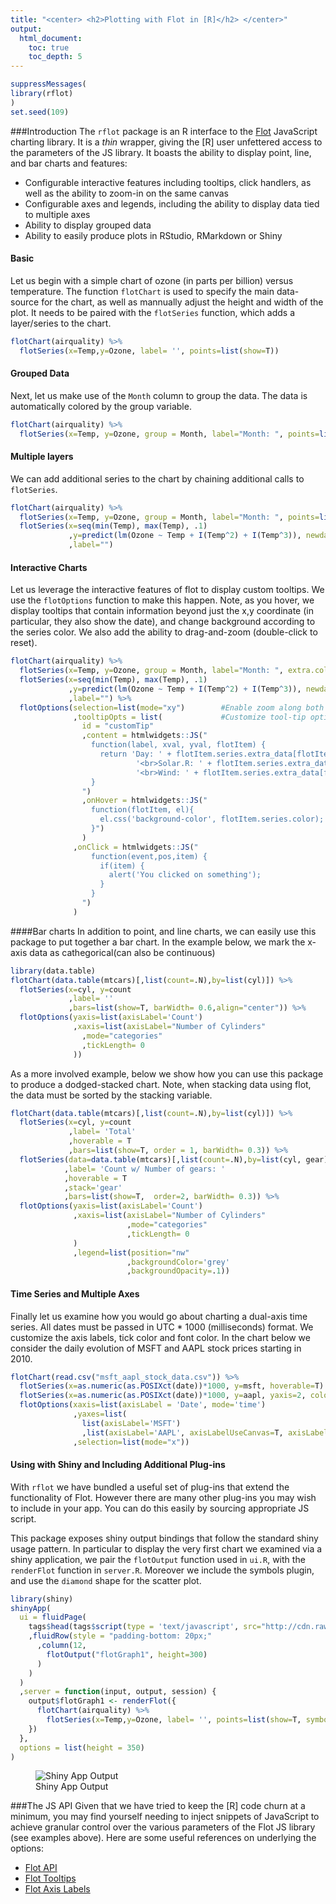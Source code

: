 ```yaml
---
title: "<center> <h2>Plotting with Flot in [R]</h2> </center>"
output: 
  html_document:
    toc: true
    toc_depth: 5
---
```

```r
suppressMessages(
library(rflot)
)
set.seed(109)
```
###Introduction
The `rflot` package is an R interface to the [Flot](http://www.flotcharts.org/) JavaScript charting library. It is a *thin* wrapper, giving the [R] user unfettered access to the parameters of the JS library.  It boasts the ability to display point, line, and bar charts and features:

- Configurable interactive features including tooltips, click handlers, as well as the ability to zoom-in on the same canvas
- Configurable axes and legends, including the ability to display data tied to multiple axes
- Ability to display grouped data
- Ability to easily produce plots in RStudio, RMarkdown or Shiny

#### Basic
Let us begin with a simple chart of ozone (in parts per billion) versus temperature.  The function `flotChart` is used to specify the main data-source for the chart, as well as mannually adjust the height and width of the plot.  It needs to be paired with the `flotSeries` function, which adds a layer/series to the chart.
```r
flotChart(airquality) %>%
  flotSeries(x=Temp,y=Ozone, label= '', points=list(show=T))
```

#### Grouped Data
Next, let us make use of the `Month` column to group the data.  The data is automatically colored by the group variable.
```r
flotChart(airquality) %>%
  flotSeries(x=Temp, y=Ozone, group = Month, label="Month: ", points=list(show=T))
```

#### Multiple layers
We can add additional series to the chart by chaining additional calls to `flotSeries`.
```r
flotChart(airquality) %>%
  flotSeries(x=Temp, y=Ozone, group = Month, label="Month: ", points=list(show=T)) %>%
  flotSeries(x=seq(min(Temp), max(Temp), .1)
             ,y=predict(lm(Ozone ~ Temp + I(Temp^2) + I(Temp^3)), newdata = data.frame(Temp=seq(min(Temp), max(Temp), .1)))
             ,label="")
```
       

#### Interactive Charts
Let us leverage the interactive features of flot to display custom tooltips.  We use the `flotOptions` function to make this happen.  Note, as you hover, we display tooltips that contain information beyond just the x,y coordinate (in particular, they also show the date), and change background according to the series color.  We also add the ability to drag-and-zoom (double-click to reset).
```r
flotChart(airquality) %>%
  flotSeries(x=Temp, y=Ozone, group = Month, label="Month: ", extra.cols=list(Wind, Solar.R, Day), points=list(show=T), clickable=T, hoverable=T) %>%
  flotSeries(x=seq(min(Temp), max(Temp), .1)
             ,y=predict(lm(Ozone ~ Temp + I(Temp^2) + I(Temp^3)), newdata = data.frame(Temp=seq(min(Temp), max(Temp), .1)))
             ,label="") %>%
  flotOptions(selection=list(mode="xy")        #Enable zoom along both the the x- and y-axes
              ,tooltipOpts = list(             #Customize tool-tip options
                id = "customTip"
                ,content = htmlwidgets::JS("
                  function(label, xval, yval, flotItem) {
                    return 'Day: ' + flotItem.series.extra_data[flotItem.dataIndex][2] + 
                            '<br>Solar.R: ' + flotItem.series.extra_data[flotItem.dataIndex][1] +
                            '<br>Wind: ' + flotItem.series.extra_data[flotItem.dataIndex][0];
                  }
                ")
                ,onHover = htmlwidgets::JS("
                  function(flotItem, el){
                    el.css('background-color', flotItem.series.color);
                  }")
                )
              ,onClick = htmlwidgets::JS("
                  function(event,pos,item) {
                    if(item) {
                      alert('You clicked on something');
                    }
                  }
                ")
              )
```

####Bar charts
In addition to point, and line charts, we can easily use this package to put together a bar chart.  In the example below, we mark the x-axis data as cathegorical(can also be continuous)

```r
library(data.table)
flotChart(data.table(mtcars)[,list(count=.N),by=list(cyl)]) %>%
  flotSeries(x=cyl, y=count
             ,label= ''
             ,bars=list(show=T, barWidth= 0.6,align="center")) %>%
  flotOptions(yaxis=list(axisLabel='Count')
              ,xaxis=list(axisLabel="Number of Cylinders"
                ,mode="categories"
                ,tickLength= 0
              ))
```

As a more involved example, below we show how you can use this package to produce a dodged-stacked chart.  Note, when stacking data using flot, the data must be sorted by the stacking variable.

```r
flotChart(data.table(mtcars)[,list(count=.N),by=list(cyl)]) %>%
  flotSeries(x=cyl, y=count
             ,label= 'Total'
             ,hoverable = T
             ,bars=list(show=T, order = 1, barWidth= 0.3)) %>%
  flotSeries(data=data.table(mtcars)[,list(count=.N),by=list(cyl, gear)][order(cyl),], x=cyl, y=count, group=gear
            ,label= 'Count w/ Number of gears: '
            ,hoverable = T
            ,stack='gear'
            ,bars=list(show=T,  order=2, barWidth= 0.3)) %>%
  flotOptions(yaxis=list(axisLabel='Count')
              ,xaxis=list(axisLabel="Number of Cylinders"
                          ,mode="categories"
                          ,tickLength= 0
              )
              ,legend=list(position="nw"
                          ,backgroundColor='grey'
                          ,backgroundOpacity=.1))
```

#### Time Series and Multiple Axes
Finally let us examine how you would go about charting a dual-axis time series.  All dates must be passed in UTC * 1000 (milliseconds) format.  We customize the axis labels, tick color and font color.  In the chart below we consider the daily evolution of MSFT and AAPL stock prices starting in 2010.

```r
flotChart(read.csv("msft_aapl_stock_data.csv")) %>%
  flotSeries(x=as.numeric(as.POSIXct(date))*1000, y=msft, hoverable=T) %>%
  flotSeries(x=as.numeric(as.POSIXct(date))*1000, y=aapl, yaxis=2, color='red') %>%
  flotOptions(xaxis=list(axisLabel = 'Date', mode='time')
              ,yaxes=list(
                list(axisLabel='MSFT')
                ,list(axisLabel='AAPL', axisLabelUseCanvas=T, axisLabelColour='red', position= "right", color='red',tickColor='red', font=list(color='red')))
              ,selection=list(mode="x"))

```

#### Using with Shiny and Including Additional Plug-ins
With `rflot` we have bundled a useful set of plug-ins that extend the functionality of Flot.  However there are many other plug-ins you may wish to include in your app.  You can do this easily by sourcing appropriate JS script.

This package exposes shiny output bindings that follow the standard shiny usage pattern.  In particular to display the very first chart we examined via a shiny application, we pair the `flotOutput` function used in `ui.R`, with the `renderFlot` function in `server.R`.  Moreover we include the symbols plugin, and use the `diamond` shape for the scatter plot.

```r
library(shiny)
shinyApp(
  ui = fluidPage(
    tags$head(tags$script(type = 'text/javascript', src="http://cdn.rawgit.com/flot/flot/master/jquery.flot.symbol.js"))
    ,fluidRow(style = "padding-bottom: 20px;"
      ,column(12,
        flotOutput("flotGraph1", height=300)
      )
    )
  )
  ,server = function(input, output, session) {
    output$flotGraph1 <- renderFlot({
      flotChart(airquality) %>%
        flotSeries(x=Temp,y=Ozone, label= '', points=list(show=T, symbol='diamond'))
    })
  },
  options = list(height = 350)
)
```

<p align="center">
  ![Shiny App Output](images/airquality_diamond.png)
</p>

###The JS API
Given that we have tried to keep the [R] code churn at a minimum, you may find yourself needing to inject snippets of JavaScript to achieve granular control over the various parameters of the Flot JS library (see examples above).  Here are some useful references on underlying the options:

- [Flot API](https://github.com/flot/flot/blob/master/API.md)
- [Flot Tooltips](https://github.com/krzysu/flot.tooltip)
- [Flot Axis Labels](https://github.com/markrcote/flot-axislabels)

